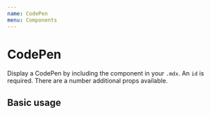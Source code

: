 ```yaml
---
name: CodePen
menu: Components
---
```



# CodePen

Display a CodePen by including the component in your `.mdx`. An `id` is required. There are a number additional props available.

<Props of={CodePen} />

## Basic usage

<Playground>
  <CodePen id="PNaGbb" />
</Playground>
